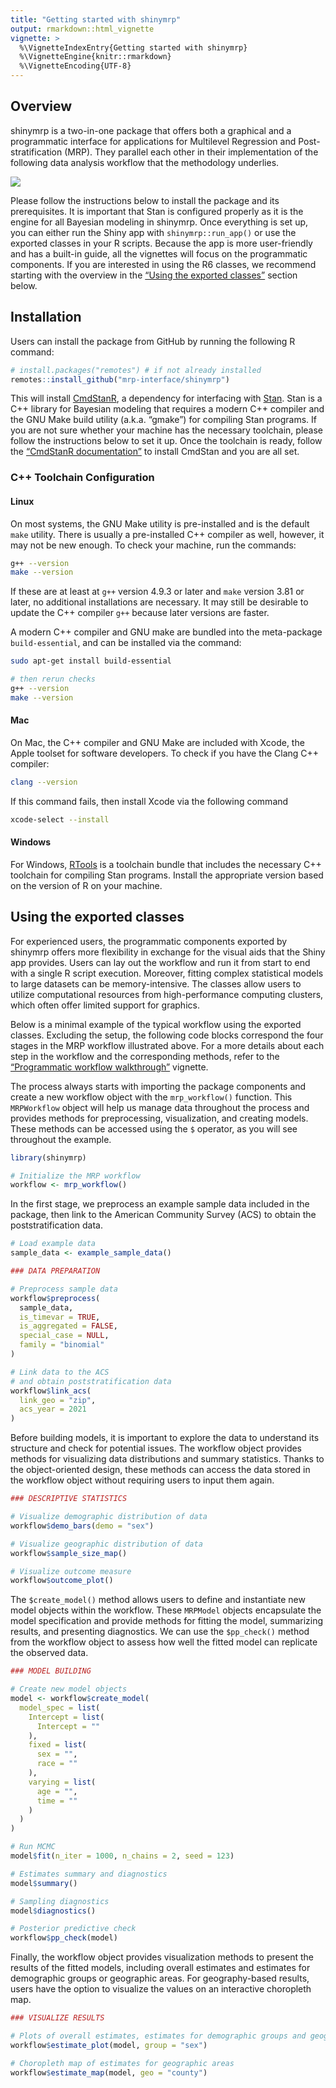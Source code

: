 ```yaml
---
title: "Getting started with shinymrp"
output: rmarkdown::html_vignette
vignette: >
  %\VignetteIndexEntry{Getting started with shinymrp}
  %\VignetteEngine{knitr::rmarkdown}
  %\VignetteEncoding{UTF-8}
---
```


## Overview

shinymrp is a two-in-one package that offers both a graphical and a programmatic interface for applications for Multilevel Regression and Post-stratification (MRP). They parallel each other in their implementation of the following data analysis workflow that the methodology underlies.

![](./figures/workflow.png)

Please follow the instructions below to install the package and its prerequisites.
It is important that Stan is configured properly as it is the engine for all Bayesian modeling in shinymrp.
Once everything is set up, you can either run the Shiny app with `shinymrp::run_app()` or use the exported classes in your R scripts.
Because the app is more user-friendly and has a built-in guide, all the vignettes will focus on the programmatic components.
If you are interested in using the R6 classes, we recommend starting with the overview in the ["Using the exported classes"](https://mrp-interface.github.io/shinymrp/articles/getting-started#using-the-exported-classes) section below.

## Installation
Users can install the package from GitHub by running the following R command:

```r
# install.packages("remotes") # if not already installed
remotes::install_github("mrp-interface/shinymrp")
```

This will install [CmdStanR](https://mc-stan.org/cmdstanr/), a dependency for interfacing with [Stan](https://mc-stan.org/).
Stan is a C++ library for Bayesian modeling that requires a modern C++ compiler and the GNU Make build utility (a.k.a. “gmake”) for compiling Stan programs.
If you are not sure whether your machine has the necessary toolchain, please follow the instructions below to set it up.
Once the toolchain is ready, follow the ["CmdStanR documentation"](https://mc-stan.org/cmdstanr/articles/cmdstanr.html#installing-cmdstan) to install CmdStan and you are all set.

### C++ Toolchain Configuration

#### Linux

On most systems, the GNU Make utility is pre-installed and is the default `make` utility.
There is usually a pre-installed C++ compiler as well, however, it may not be new enough.
To check your machine, run the commands:

```bash
g++ --version
make --version
```

If these are at least at `g++` version 4.9.3 or later and
`make` version 3.81 or later, no additional installations are
necessary. It may still be desirable to update the C++ compiler `g++` because later versions are faster.

A modern C++ compiler and GNU make are bundled into the meta-package `build-essential`,
and can be installed via the command:

```bash
sudo apt-get install build-essential

# then rerun checks
g++ --version
make --version
```

#### Mac

On Mac, the C++ compiler and GNU Make are included with Xcode, the Apple toolset for software developers.
To check if you have the Clang C++ compiler:

```bash
clang --version
```

If this command fails, then install Xcode via the following command

```bash
xcode-select --install
```


#### Windows

For Windows, [RTools](https://cran.r-project.org/bin/windows/Rtools/) is a toolchain bundle that includes the necessary C++ toolchain for compiling Stan programs. Install the appropriate version based on the version of R on your machine.


## Using the exported classes

For experienced users, the programmatic components exported by shinymrp offers more flexibility in exchange for the visual aids that the Shiny app provides. Users can lay out the workflow and run it from start to end with a single R script execution. Moreover, fitting complex statistical models to large datasets can be memory-intensive. The classes allow users to utilize computational resources from high-performance computing clusters, which often offer limited support for graphics.

Below is a minimal example of the typical workflow using the exported classes. Excluding the setup, the following code blocks correspond the four stages in the MRP workflow illustrated above. For a more details about each step in the workflow and the corresponding methods, refer to the ["Programmatic workflow walkthrough"](https://mrp-interface.github.io/shinymrp/articles/workflow.html) vignette.

The process always starts with importing the package components and create a new workflow object with the `mrp_workflow()` function. This `MRPWorkflow` object will help us manage data throughout the process and provides methods for preprocessing, visualization, and creating models. These methods can be accessed using the `$` operator, as you will see throughout the example.

```r
library(shinymrp)

# Initialize the MRP workflow
workflow <- mrp_workflow()

```

In the first stage, we preprocess an example sample data included in the package, then link to the American Community Survey (ACS) to obtain the poststratification data.

```r
# Load example data
sample_data <- example_sample_data()

### DATA PREPARATION

# Preprocess sample data
workflow$preprocess(
  sample_data,
  is_timevar = TRUE,
  is_aggregated = FALSE,
  special_case = NULL,
  family = "binomial"
)

# Link data to the ACS
# and obtain poststratification data
workflow$link_acs(
  link_geo = "zip",
  acs_year = 2021
)
```

Before building models, it is important to explore the data to understand its structure and check for potential issues.
The workflow object provides methods for visualizing data distributions and summary statistics.
Thanks to the object-oriented design, these methods can access the data stored in the workflow object without requiring users to input them again.

```r
### DESCRIPTIVE STATISTICS

# Visualize demographic distribution of data
workflow$demo_bars(demo = "sex")

# Visualize geographic distribution of data
workflow$sample_size_map()

# Visualize outcome measure
workflow$outcome_plot()
```

The `$create_model()` method allows users to define and instantiate new model objects within the workflow.
These `MRPModel` objects encapsulate the model specification and provide methods for fitting the model, summarizing results, and presenting diagnostics.
We can use the `$pp_check()` method from the workflow object to assess how well the fitted model can replicate the observed data.

```r
### MODEL BUILDING

# Create new model objects
model <- workflow$create_model(
  model_spec = list(
    Intercept = list(
      Intercept = ""
    ),
    fixed = list(
      sex = "",
      race = ""
    ),
    varying = list(
      age = "",
      time = ""
    )
  )
)

# Run MCMC
model$fit(n_iter = 1000, n_chains = 2, seed = 123)

# Estimates summary and diagnostics
model$summary()

# Sampling diagnostics
model$diagnostics()

# Posterior predictive check
workflow$pp_check(model)
```

Finally, the workflow object provides visualization methods to present the results of the fitted models,
including overall estimates and estimates for demographic groups or geographic areas. For geography-based results,
users have the option to visualize the values on an interactive choropleth map.

```r
### VISUALIZE RESULTS

# Plots of overall estimates, estimates for demographic groups and geographic areas
workflow$estimate_plot(model, group = "sex")

# Choropleth map of estimates for geographic areas
workflow$estimate_map(model, geo = "county")

```
